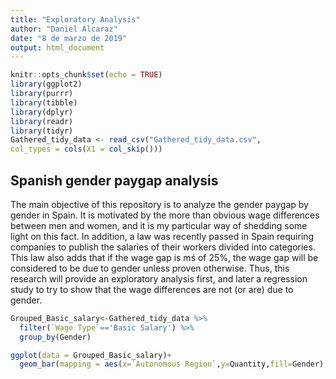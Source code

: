 ```yaml
---
title: "Exploratory Analysis"
author: "Daniel Alcaraz"
date: "8 de marzo de 2019"
output: html_document
---
```


```r
knitr::opts_chunk$set(echo = TRUE)
library(ggplot2)
library(purrr)
library(tibble)
library(dplyr)
library(readr)
library(tidyr)
Gathered_tidy_data <- read_csv("Gathered_tidy_data.csv", 
col_types = cols(X1 = col_skip()))

```

## Spanish gender paygap analysis

The main objective of this repository is to analyze the gender paygap by gender in Spain. It is motivated by the more than obvious wage differences between men and women, and it is my particular way of shedding some light on this fact. In addition, a law was recently passed in Spain requiring companies to publish the salaries of their workers divided into categories. This law also adds that if the wage gap is mś of 25%, the wage gap will be considered to be due to gender unless proven otherwise. Thus, this research will provide an exploratory analysis first, and later a regression study to try to show that the wage differences are not (or are) due to gender.

```r
Grouped_Basic_salary<-Gathered_tidy_data %>%
  filter(`Wage Type`=='Basic Salary') %>%
  group_by(Gender)

ggplot(data = Grouped_Basic_salary)+
  geom_bar(mapping = aes(x=`Autonomous Region`,y=Quantity,fill=Gender),stat = 'identity',position = 'dodge') + coord_flip() + ggtitle('Basic salary by gender and Autonomous Region')

```

